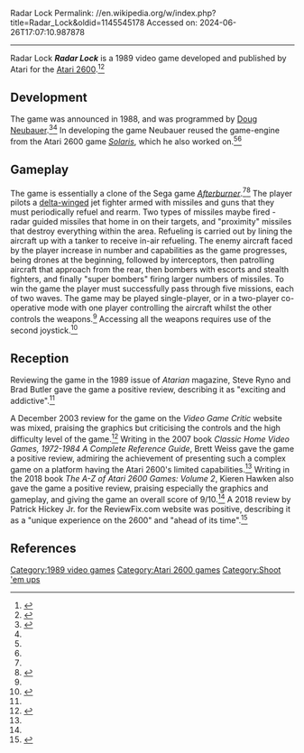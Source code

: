 Radar Lock
Permalink: //en.wikipedia.org/w/index.php?title=Radar_Lock&oldid=1145545178
Accessed on: 2024-06-26T17:07:10.987878



------
Radar Lock
{{About|the video game|the radar technology|Radar lock-on}}{{short description|1989 video game for the Atari 2600}}
{{Infobox video game
|title = Radar Lock
|image = Radar_Lock_cartridge_cover.jpg
|caption = Cover art for Atari 2600 cartridge
|programmer = [[Doug Neubauer]]
|developer = Atari
|publisher = Atari
|platforms = [[Atari 2600]]
|released = {{vgrelease|EU|1989}}{{vgrelease|US|1989}}
|genre = [[Shoot 'em up]]
|modes = [[Single-player video game|Single-player]], [[two-player video game|Two-player]]
}}
'''''Radar Lock''''' is a 1989 video game developed and published by Atari for the [[Atari 2600]].<ref name="Weiss">{{cite book |last1=Weiss |first1=Brett |title=Classic Home Video Games, 1972-1984 A Complete Reference Guide |date=2007 |publisher=McFarland |isbn=9780786432264 |page=96 |url=https://books.google.com/books?id=BzxTtml8Jq4C&dq=%22Radar+Lock%22+%22Atari%22&pg=PA96 |access-date=22 February 2021}}</ref><ref name="Atarian">{{cite news |last1=Ryno |first1=Steve |last2=Butler |first2=Brad |title=Reviews: Radar Lock (2600) |url=https://atariage.com/magazines/magazine_page.php?MagazineID=15&CurrentPage=10 |access-date=23 February 2021 |work=Atarian |date=October 1989 |page=8}}</ref>

==Development==
The game was announced in 1988, and was programmed by [[Doug Neubauer]].<ref name="Semrad">{{cite magazine |last1=Semrad |first1=Ed |title=Atari Adventure: More Games Scheduled for 1989 |url=https://archive.org/details/Electronic_Gaming_Monthly_03/page/n57/mode/2up?q=lock |access-date=25 February 2021 |magazine=Electronic Gaming Monthly |issue=3 |date=1988}}</ref><ref name="Atarian" /> In developing the game Neubauer reused the game-engine from the Atari 2600 game ''[[Solaris (video game)|Solaris]]'', which he also worked on.<ref name="Weiss" /><ref name="Hawken" />

==Gameplay==
The game is essentially a clone of the Sega game ''[[Afterburner (video game)|Afterburner]]''.<ref name="Weiss" /><ref name="Hawken">{{cite book |last1=Hawken |first1=Kieren |title=The A-Z of Atari 2600 Games: Volume 2 |date=2018 |publisher=Andrews UK Limited |isbn=978-1785387623 |url=https://books.google.com/books?id=-JE3DwAAQBAJ&q=%22Radar+lock%22+%22Atari%22&pg=PT127 |access-date=23 February 2021}}</ref> The player pilots a [[Delta wing|delta-winged]] jet fighter armed with missiles and guns that they must periodically refuel and rearm. Two types of missiles maybe fired - radar guided missiles that home in on their targets, and "proximity" missiles that destroy everything within the area. Refueling is carried out by lining the aircraft up with a tanker to receive in-air refueling. The enemy aircraft faced by the player increase in number and capabilities as the game progresses, being drones at the beginning, followed by interceptors, then patrolling aircraft that approach from the rear, then bombers with escorts and stealth fighters, and finally "super bombers" firing larger numbers of missiles. To win the game the player must successfully pass through five missions, each of two waves. The game may be played single-player, or in a two-player co-operative mode with one player controlling the aircraft whilst the other controls the weapons.<ref name="Atarian" /> Accessing all the weapons requires use of the second joystick.<ref name="Herman">{{cite book |last1=Herman |first1=Leonard |title=ABC to the VCS |date=2005 |publisher=Rolenta Press |page=217 |edition=2nd |url=https://archive.org/details/book_abc_to_the_vcs_202006/page/n1/mode/2up?q=%22Radar+Lock%22 |access-date=25 February 2021}}</ref>

==Reception==
Reviewing the game in the 1989 issue of ''Atarian'' magazine, Steve Ryno and Brad Butler gave the game a positive review, describing it as "exciting and addictive".<ref name="Atarian" />

A December 2003 review for the game on the ''Video Game Critic'' website was mixed, praising the graphics but criticising the controls and the high difficulty level of the game.<ref name="Video Game Critic">{{cite web |title=Radar Lock |url=https://videogamecritic.com/2600rr.htm |website=Video Game Critic |access-date=23 February 2021 |date=19 December 2003}}</ref> Writing in the 2007 book ''Classic Home Video Games, 1972-1984 A Complete Reference Guide'', Brett Weiss gave the game a positive review, admiring the achievement of presenting such a complex game on a platform having the Atari 2600's limited capabilities.<ref name="Weiss" /> Writing in the 2018 book ''The A-Z of Atari 2600 Games: Volume 2'', Kieren Hawken also gave the game a positive review, praising especially the graphics and gameplay, and giving the game an overall score of 9/10.<ref name="Hawken" /> A 2018 review by Patrick Hickey Jr. for the ReviewFix.com website was positive, describing it as a "unique experience on the 2600" and "ahead of its time".<ref name="Hickey">{{cite web |last1=Hickey (Jr.) |first1=Patrick |title=Gem or Junk: Radar Lock |url=https://reviewfix.com/2018/08/gem-or-junk-radar-lock/ |website=reviewfix.com |access-date=25 February 2021 |date=25 August 2018}}</ref>

==References==
{{Reflist}}

[[Category:1989 video games]]
[[Category:Atari 2600 games]]
[[Category:Shoot 'em ups]]